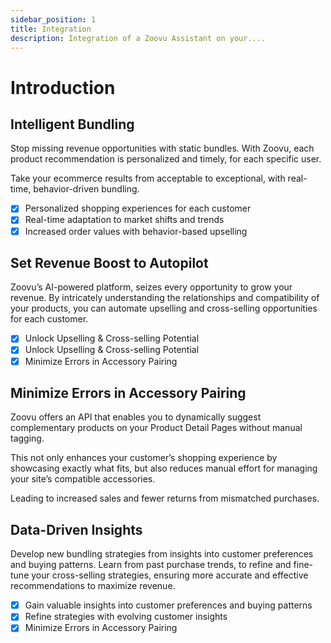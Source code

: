 ```yaml
---
sidebar_position: 1
title: Integration
description: Integration of a Zoovu Assistant on your....
---
```


# Introduction

## Intelligent Bundling

Stop missing revenue opportunities with static bundles. With Zoovu, each
product recommendation is personalized and timely, for each specific user.

Take your ecommerce results from acceptable to exceptional, with real-time,
behavior-driven bundling.

- [x] Personalized shopping experiences for each customer
- [x] Real-time adaptation to market shifts and trends
- [x] Increased order values with behavior-based upselling

## Set Revenue Boost to Autopilot

Zoovu’s AI-powered platform, seizes every opportunity to grow your revenue. By
intricately understanding the relationships and compatibility of your
products, you can automate upselling and cross-selling opportunities for each
customer.

- [x] Unlock Upselling & Cross-selling Potential
- [x] Unlock Upselling & Cross-selling Potential
- [x] Minimize Errors in Accessory Pairing

## Minimize Errors in Accessory Pairing

Zoovu offers an API that enables you to dynamically suggest complementary
products on your Product Detail Pages without manual tagging.

This not only enhances your customer’s shopping experience by showcasing
exactly what fits, but also reduces manual effort for managing your site’s
compatible accessories.

Leading to increased sales and fewer returns from mismatched purchases.

## Data-Driven Insights

Develop new bundling strategies from insights into customer preferences and
buying patterns. Learn from past purchase trends, to refine and fine-tune your
cross-selling strategies, ensuring more accurate and effective recommendations
to maximize revenue.

- [x] Gain valuable insights into customer preferences and buying patterns
- [x] Refine strategies with evolving customer insights
- [x] Minimize Errors in Accessory Pairing
